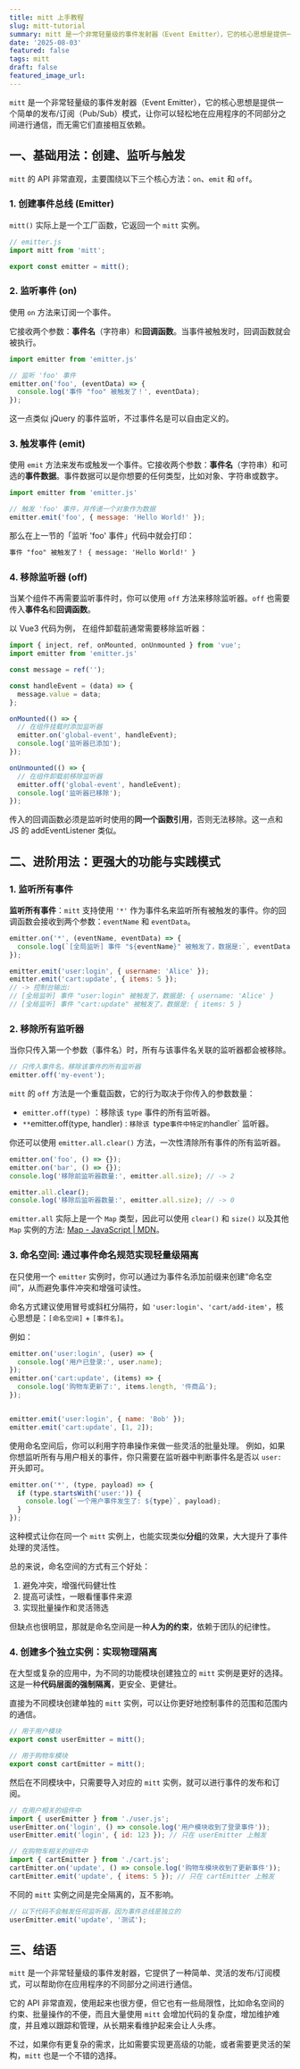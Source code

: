 ```yaml
---
title: mitt 上手教程
slug: mitt-tutorial
summary: mitt 是一个非常轻量级的事件发射器（Event Emitter），它的核心思想是提供一个简单的发布/订阅（Pub/Sub）模式，让你可以轻松地在应用程序的不同部分之间进行通信，而无需它们直接相互依赖。
date: '2025-08-03'
featured: false
tags: mitt
draft: false
featured_image_url: 
---
```


`mitt` 是一个非常轻量级的事件发射器（Event Emitter），它的核心思想是提供一个简单的发布/订阅（Pub/Sub）模式，让你可以轻松地在应用程序的不同部分之间进行通信，而无需它们直接相互依赖。

## 一、基础用法：创建、监听与触发

`mitt` 的 API 非常直观，主要围绕以下三个核心方法：`on`、`emit` 和 `off`。

### 1. 创建事件总线 (Emitter)

`mitt()` 实际上是一个工厂函数，它返回一个 `mitt` 实例。

```js
// emitter.js
import mitt from 'mitt';

export const emitter = mitt();
```

### 2. 监听事件 (on)

使用 `on` 方法来订阅一个事件。

它接收两个参数：**事件名**（字符串）和**回调函数**。当事件被触发时，回调函数就会被执行。

```js
import emitter from 'emitter.js'

// 监听 'foo' 事件
emitter.on('foo', (eventData) => {
  console.log('事件 "foo" 被触发了！', eventData);
});
```

这一点类似 jQuery 的事件监听，不过事件名是可以自由定义的。

### 3. 触发事件 (emit)

使用 `emit` 方法来发布或触发一个事件。它接收两个参数：**事件名**（字符串）和可选的**事件数据**。事件数据可以是你想要的任何类型，比如对象、字符串或数字。

```js
import emitter from 'emitter.js'

// 触发 'foo' 事件，并传递一个对象作为数据
emitter.emit('foo', { message: 'Hello World!' });
```

那么在上一节的「监听 'foo' 事件」代码中就会打印：

```txt
事件 "foo" 被触发了！ { message: 'Hello World!' }
```


### 4. 移除监听器 (off)

当某个组件不再需要监听事件时，你可以使用 `off` 方法来移除监听器。`off` 也需要传入**事件名**和**回调函数**。

以 Vue3 代码为例， 在组件卸载前通常需要移除监听器：

```js
import { inject, ref, onMounted, onUnmounted } from 'vue';
import emitter from 'emitter.js'

const message = ref('');

const handleEvent = (data) => {
  message.value = data;
};

onMounted(() => {
  // 在组件挂载时添加监听器
  emitter.on('global-event', handleEvent);
  console.log('监听器已添加');
});

onUnmounted(() => {
  // 在组件卸载前移除监听器
  emitter.off('global-event', handleEvent);
  console.log('监听器已移除');
});
```

传入的回调函数必须是监听时使用的**同一个函数引用**，否则无法移除。这一点和 JS 的 addEventListener 类似。

## 二、进阶用法：更强大的功能与实践模式

### 1. 监听所有事件

**监听所有事件**：`mitt` 支持使用 `'*'` 作为事件名来监听所有被触发的事件。你的回调函数会接收到两个参数：`eventName` 和 `eventData`。

```js
emitter.on('*', (eventName, eventData) => {
  console.log(`[全局监听] 事件 "${eventName}" 被触发了，数据是:`, eventData);
});

emitter.emit('user:login', { username: 'Alice' });
emitter.emit('cart:update', { items: 5 });
// -> 控制台输出:
// [全局监听] 事件 "user:login" 被触发了，数据是: { username: 'Alice' }
// [全局监听] 事件 "cart:update" 被触发了，数据是: { items: 5 }
```

### 2. 移除所有监听器

当你只传入第一个参数（事件名）时，所有与该事件名关联的监听器都会被移除。

```js
// 只传入事件名，移除该事件的所有监听器
emitter.off('my-event');
```

`mitt` 的 `off` 方法是一个重载函数，它的行为取决于你传入的参数数量：

- `emitter.off(type)` ：移除该 `type` 事件的所有监听器。
- `**`emitter.off(type, handler)`：移除该 `type` 事件中特定的 `handler` 监听器。

你还可以使用 `emitter.all.clear()` 方法，一次性清除所有事件的所有监听器。

```js
emitter.on('foo', () => {});
emitter.on('bar', () => {});
console.log('移除前监听器数量:', emitter.all.size); // -> 2

emitter.all.clear();
console.log('移除后监听器数量:', emitter.all.size); // -> 0
```

`emitter.all` 实际上是一个 `Map` 类型，因此可以使用 `clear()` 和 `size()` 以及其他 `Map` 实例的方法: [Map - JavaScript | MDN](https://developer.mozilla.org/zh-CN/docs/Web/JavaScript/Reference/Global_Objects/Map#%E5%AE%9E%E4%BE%8B%E6%96%B9%E6%B3%95)。

### 3. 命名空间: 通过事件命名规范实现轻量级隔离

在只使用一个 `emitter` 实例时，你可以通过为事件名添加前缀来创建“命名空间”，从而避免事件冲突和增强可读性。

命名方式建议使用冒号或斜杠分隔符，如 `'user:login'`、`'cart/add-item'`，核心思想是：`[命名空间]` + `[事件名]`。

例如：

```js
emitter.on('user:login', (user) => {
  console.log('用户已登录:', user.name);
});
emitter.on('cart:update', (items) => {
  console.log('购物车更新了:', items.length, '件商品');
});


emitter.emit('user:login', { name: 'Bob' });
emitter.emit('cart:update', [1, 2]);
```

使用命名空间后，你可以利用字符串操作来做一些灵活的批量处理。 例如，如果你想监听所有与用户相关的事件，你只需要在监听器中判断事件名是否以 `user:` 开头即可。

```js
emitter.on('*', (type, payload) => {
  if (type.startsWith('user:')) {
    console.log(`一个用户事件发生了: ${type}`, payload);
  }
});
```

这种模式让你在同一个 `mitt` 实例上，也能实现类似**分组**的效果，大大提升了事件处理的灵活性。


总的来说，命名空间的方式有三个好处：
1. 避免冲突，增强代码健壮性
2. 提高可读性，一眼看懂事件来源
3. 实现批量操作和灵活筛选

但缺点也很明显，那就是命名空间是一种**人为的约束**，依赖于团队的纪律性。

### 4. 创建多个独立实例：实现物理隔离

在大型或复杂的应用中，为不同的功能模块创建独立的 `mitt` 实例是更好的选择。这是一种**代码层面的强制隔离**，更安全、更健壮。

直接为不同模块创建单独的 `mitt` 实例，可以让你更好地控制事件的范围和范围内的通信。

```js
// 用于用户模块
export const userEmitter = mitt();

// 用于购物车模块
export const cartEmitter = mitt();
```

然后在不同模块中，只需要导入对应的 `mitt` 实例，就可以进行事件的发布和订阅。

```js
// 在用户相关的组件中
import { userEmitter } from './user.js';
userEmitter.on('login', () => console.log('用户模块收到了登录事件'));
userEmitter.emit('login', { id: 123 }); // 只在 userEmitter 上触发
```


```js
// 在购物车相关的组件中
import { cartEmitter } from './cart.js';
cartEmitter.on('update', () => console.log('购物车模块收到了更新事件'));
cartEmitter.emit('update', { items: 5 }); // 只在 cartEmitter 上触发
```

不同的 `mitt` 实例之间是完全隔离的，互不影响。

```js
// 以下代码不会触发任何监听器，因为事件总线是独立的
userEmitter.emit('update', '测试');
```

## 三、结语

`mitt` 是一个非常轻量级的事件发射器，它提供了一种简单、灵活的发布/订阅模式，可以帮助你在应用程序的不同部分之间进行通信。

它的 API 非常直观，使用起来也很方便，但它也有一些局限性，比如命名空间的约束、批量操作的不便，而且大量使用 `mitt` 会增加代码的复杂度，增加维护难度，并且难以跟踪和管理，从长期来看维护起来会让人头疼。

不过，如果你有更复杂的需求，比如需要实现更高级的功能，或者需要更灵活的架构，`mitt` 也是一个不错的选择。

